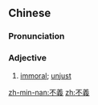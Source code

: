 {{also|不义}}
==Chinese==
{{zh-forms|s=不义}}

===Pronunciation===
{{zh-pron
|m=不yì
|h=pfs=put-ngi
|mn=put-gī
|cat=a
}}

===Adjective===
{{zh-adj}}

# {{lb|zh|literary}} [[immoral]]; [[unjust]]

[[zh-min-nan:不義]]
[[zh:不義]]